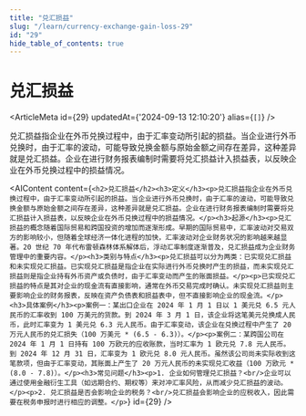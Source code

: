 ```yaml
---
title: "兑汇损益"
slug: "/learn/currency-exchange-gain-loss-29"
id: "29"
hide_table_of_contents: true
---
```



# 兑汇损益

<ArticleMeta id={29} updatedAt={'2024-09-13 12:10:20'} alias={`[]`} />
<div className='border-solid border-b border-t-0 my-4 border-[var(--ifm-color-gray-300)]' />

兑汇损益指企业在外币兑换过程中，由于汇率变动所引起的损益。当企业进行外币兑换时，由于汇率的波动，可能导致兑换金额与原始金额之间存在差异，这种差异就是兑汇损益。企业在进行财务报表编制时需要将兑汇损益计入损益表，以反映企业在外币兑换过程中的损益情况。

<AIContent content={`<h2>兑汇损益</h2><h3>定义</h3><p>兑汇损益指企业在外币兑换过程中，由于汇率变动所引起的损益。当企业进行外币兑换时，由于汇率的波动，可能导致兑换金额与原始金额之间存在差异，这种差异就是兑汇损益。企业在进行财务报表编制时需要将兑汇损益计入损益表，以反映企业在外币兑换过程中的损益情况。</p><h3>起源</h3><p>兑汇损益的概念随着国际贸易和跨国投资的增加而逐渐形成。早期的国际贸易中，汇率波动对交易双方的影响较小，但随着全球经济一体化进程的加快，汇率波动对企业财务状况的影响越来越显著。20 世纪 70 年代布雷顿森林体系解体后，浮动汇率制度逐渐普及，兑汇损益成为企业财务管理中的重要内容。</p><h3>类别与特点</h3><p>兑汇损益可以分为两类：已实现兑汇损益和未实现兑汇损益。已实现兑汇损益是指企业在实际进行外币兑换时产生的损益，而未实现兑汇损益则是指企业持有外币资产或负债时，由于汇率变动而产生的账面损益。</p><p>已实现兑汇损益的特点是其对企业的现金流有直接影响，通常在外币交易完成时确认。未实现兑汇损益则主要影响企业的财务报表，反映在资产负债表和损益表中，但不直接影响企业的现金流。</p><h3>具体案例</h3><p>案例一：某出口企业在 2024 年 1 月 1 日以 1 美元兑 6.5 元人民币的汇率收到 100 万美元的货款。到 2024 年 3 月 1 日，该企业将这笔美元兑换成人民币，此时汇率变为 1 美元兑 6.3 元人民币。由于汇率变动，该企业在兑换过程中产生了 20 万元人民币的兑汇损失（100 万美元 * (6.5 - 6.3)）。</p><p>案例二：某跨国公司在 2024 年 1 月 1 日持有 100 万欧元的应收账款，当时汇率为 1 欧元兑 7.8 元人民币。到 2024 年 12 月 31 日，汇率变为 1 欧元兑 8.0 元人民币。虽然该公司尚未实际收到这笔款项，但由于汇率变动，其账面上产生了 20 万元人民币的未实现兑汇收益（100 万欧元 * (8.0 - 7.8)）。</p><h3>常见问题</h3><p>1. 企业如何管理兑汇损益？<br/>企业可以通过使用金融衍生工具（如远期合约、期权等）来对冲汇率风险，从而减少兑汇损益的波动。</p><p>2. 兑汇损益是否会影响企业的税务？<br/>兑汇损益会影响企业的应税收入，因此需要在税务申报时进行相应的调整。</p>`} id={29} />
